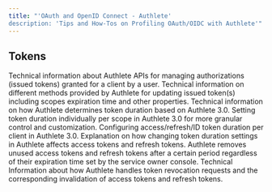 ```yaml
---
title: "'OAuth and OpenID Connect - Authlete'
description: 'Tips and How-Tos on Profiling OAuth/OIDC with Authlete'"
---
```


## Tokens
Technical information about Authlete APIs for managing authorizations (issued tokens) granted for a client by a user.
Technical information on different methods provided by Authlete for updating issued token(s) including scopes expiration time and other properties.
Technical information on how Authlete determines token duration based on Authlete 3.0.
Setting token duration individually per scope in Authlete 3.0 for more granular control and customization.
Configuring access/refresh/ID token duration per client in Authlete 3.0.
Explanation on how changing token duration settings in Authlete affects access tokens and refresh tokens.
Authlete removes unused access tokens and refresh tokens after a certain period regardless of their expiration time set by the service owner console.
Technical Information about how Authlete handles token revocation requests and the corresponding invalidation of access tokens and refresh tokens.
